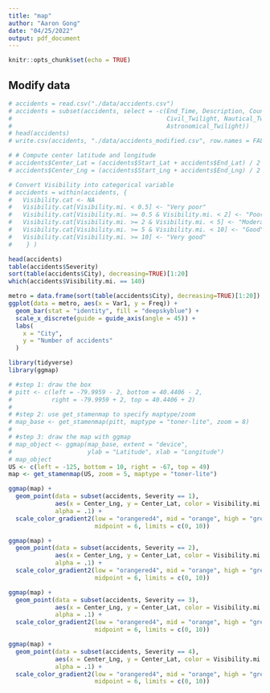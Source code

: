 ```yaml
---
title: "map"
author: "Aaron Gong"
date: "04/25/2022"
output: pdf_document
---
```


```r
knitr::opts_chunk$set(echo = TRUE)
```


## Modify data

```r
# accidents = read.csv("./data/accidents.csv")
# accidents = subset(accidents, select = -c(End_Time, Description, Country,
#                                           Civil_Twilight, Nautical_Twilight,
#                                           Astronomical_Twilight))
# head(accidents)
# write.csv(accidents, "./data/accidents_modified.csv", row.names = FALSE)

# # Compute center latitude and longitude
# accidents$Center_Lat = (accidents$Start_Lat + accidents$End_Lat) / 2
# accidents$Center_Lng = (accidents$Start_Lng + accidents$End_Lng) / 2

# Convert Visibility into categorical variable
# accidents = within(accidents, {   
#   Visibility.cat <- NA
#   Visibility.cat[Visibility.mi. < 0.5] <- "Very poor"
#   Visibility.cat[Visibility.mi. >= 0.5 & Visibility.mi. < 2] <- "Poor"
#   Visibility.cat[Visibility.mi. >= 2 & Visibility.mi. < 5] <- "Moderate"
#   Visibility.cat[Visibility.mi. >= 5 & Visibility.mi. < 10] <- "Good"
#   Visibility.cat[Visibility.mi. >= 10] <- "Very good"
#    } )

head(accidents)
table(accidents$Severity)
sort(table(accidents$City), decreasing=TRUE)[1:20]
which(accidents$Visibility.mi. == 140)
```



```r
metro = data.frame(sort(table(accidents$City), decreasing=TRUE)[1:20])
ggplot(data = metro, aes(x = Var1, y = Freq)) +
  geom_bar(stat = "identity", fill = "deepskyblue") +
  scale_x_discrete(guide = guide_axis(angle = 45)) +
  labs(
    x = "City",
    y = "Number of accidents"
  )
```



```r
library(tidyverse)
library(ggmap)

# #step 1: draw the box
# pitt <- c(left = -79.9959 - 2, bottom = 40.4406 - 2,
#           right = -79.9959 + 2, top = 40.4406 + 2)
# 
# #step 2: use get_stamenmap to specify maptype/zoom
# map_base <- get_stamenmap(pitt, maptype = "toner-lite", zoom = 8)
# 
# #step 3: draw the map with ggmap
# map_object <- ggmap(map_base, extent = "device", 
#                     ylab = "Latitude", xlab = "Longitude")
# map_object
US <- c(left = -125, bottom = 10, right = -67, top = 49)
map <- get_stamenmap(US, zoom = 5, maptype = "toner-lite")

ggmap(map) +
  geom_point(data = subset(accidents, Severity == 1), 
             aes(x = Center_Lng, y = Center_Lat, color = Visibility.mi.), size = 0.2, 
             alpha = .1) +
  scale_color_gradient2(low = "orangered4", mid = "orange", high = "green", 
                        midpoint = 6, limits = c(0, 10))

ggmap(map) +
  geom_point(data = subset(accidents, Severity == 2), 
             aes(x = Center_Lng, y = Center_Lat, color = Visibility.mi.), size = 0.2, 
             alpha = .1) +
  scale_color_gradient2(low = "orangered4", mid = "orange", high = "green", 
                        midpoint = 6, limits = c(0, 10))

ggmap(map) +
  geom_point(data = subset(accidents, Severity == 3),
             aes(x = Center_Lng, y = Center_Lat, color = Visibility.mi.), size = 0.2,
             alpha = .1) +
  scale_color_gradient2(low = "orangered4", mid = "orange", high = "green", 
                        midpoint = 6, limits = c(0, 10))

ggmap(map) +
  geom_point(data = subset(accidents, Severity == 4),
             aes(x = Center_Lng, y = Center_Lat, color = Visibility.mi.), size = 0.2,
             alpha = .1) +
  scale_color_gradient2(low = "orangered4", mid = "orange", high = "green", 
                        midpoint = 6, limits = c(0, 10))
```



